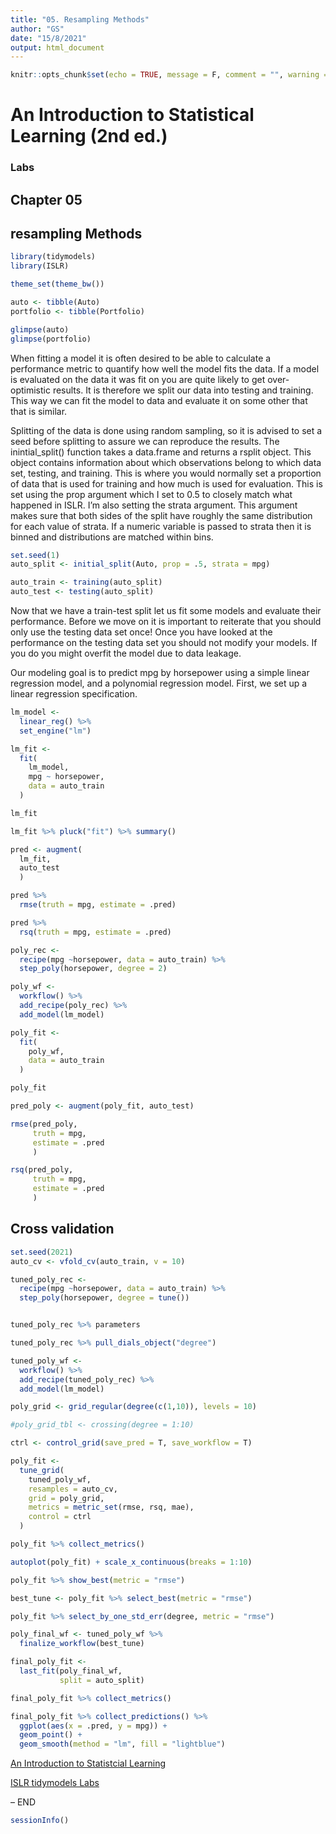 ```yaml
---
title: "05. Resampling Methods"
author: "GS"
date: "15/8/2021"
output: html_document
---
```


```r
knitr::opts_chunk$set(echo = TRUE, message = F, comment = "", warning = F)
```

# An Introduction to Statistical Learning (2nd ed.)
### Labs

## Chapter 05
## resampling Methods

```r
library(tidymodels)
library(ISLR)

theme_set(theme_bw())

auto <- tibble(Auto)
portfolio <- tibble(Portfolio)
```
```r
glimpse(auto)
glimpse(portfolio)
```


When fitting a model it is often desired to be able to calculate a performance metric to quantify how well the model fits the data. If a model is evaluated on the data it was fit on you are quite likely to get over-optimistic results. It is therefore we split our data into testing and training. This way we can fit the model to data and evaluate it on some other that that is similar.

Splitting of the data is done using random sampling, so it is advised to set a seed before splitting to assure we can reproduce the results. The inintial_split() function takes a data.frame and returns a rsplit object. This object contains information about which observations belong to which data set, testing, and training. This is where you would normally set a proportion of data that is used for training and how much is used for evaluation. This is set using the prop argument which I set to 0.5 to closely match what happened in ISLR. I’m also setting the strata argument. This argument makes sure that both sides of the split have roughly the same distribution for each value of strata. If a numeric variable is passed to strata then it is binned and distributions are matched within bins.


```r
set.seed(1)
auto_split <- initial_split(Auto, prop = .5, strata = mpg)

auto_train <- training(auto_split)
auto_test <- testing(auto_split)
```

Now that we have a train-test split let us fit some models and evaluate their performance. Before we move on it is important to reiterate that you should only use the testing data set once! Once you have looked at the performance on the testing data set you should not modify your models. If you do you might overfit the model due to data leakage.

Our modeling goal is to predict mpg by horsepower using a simple linear regression model, and a polynomial regression model. First, we set up a linear regression specification.

```r
lm_model <- 
  linear_reg() %>% 
  set_engine("lm")

lm_fit <- 
  fit(
    lm_model, 
    mpg ~ horsepower,
    data = auto_train
  )

lm_fit

lm_fit %>% pluck("fit") %>% summary()
```
```r
pred <- augment(
  lm_fit,
  auto_test
  )
```
```r
pred %>% 
  rmse(truth = mpg, estimate = .pred)

pred %>% 
  rsq(truth = mpg, estimate = .pred)
```

```r
poly_rec <- 
  recipe(mpg ~horsepower, data = auto_train) %>% 
  step_poly(horsepower, degree = 2)

poly_wf <- 
  workflow() %>% 
  add_recipe(poly_rec) %>% 
  add_model(lm_model)

poly_fit <- 
  fit(
    poly_wf,
    data = auto_train
  )

poly_fit

```
```r

pred_poly <- augment(poly_fit, auto_test)
```
```r
rmse(pred_poly,
     truth = mpg,
     estimate = .pred
     )

rsq(pred_poly,
     truth = mpg,
     estimate = .pred
     )
```

## Cross validation

```r
set.seed(2021)
auto_cv <- vfold_cv(auto_train, v = 10)
```

```r
tuned_poly_rec <- 
  recipe(mpg ~horsepower, data = auto_train) %>% 
  step_poly(horsepower, degree = tune())


tuned_poly_rec %>% parameters

tuned_poly_rec %>% pull_dials_object("degree")

tuned_poly_wf <- 
  workflow() %>% 
  add_recipe(tuned_poly_rec) %>% 
  add_model(lm_model)
```
```r
poly_grid <- grid_regular(degree(c(1,10)), levels = 10)

#poly_grid_tbl <- crossing(degree = 1:10)
```


```r
ctrl <- control_grid(save_pred = T, save_workflow = T)

poly_fit <- 
  tune_grid(
    tuned_poly_wf,
    resamples = auto_cv,
    grid = poly_grid,
    metrics = metric_set(rmse, rsq, mae),
    control = ctrl
  )
```
```r
poly_fit %>% collect_metrics()

autoplot(poly_fit) + scale_x_continuous(breaks = 1:10)

poly_fit %>% show_best(metric = "rmse")

best_tune <- poly_fit %>% select_best(metric = "rmse")

poly_fit %>% select_by_one_std_err(degree, metric = "rmse")

```
```r
poly_final_wf <- tuned_poly_wf %>% 
  finalize_workflow(best_tune)

final_poly_fit <- 
  last_fit(poly_final_wf,
           split = auto_split)

```
```r
final_poly_fit %>% collect_metrics()

final_poly_fit %>% collect_predictions() %>% 
  ggplot(aes(x = .pred, y = mpg)) + 
  geom_point() + 
  geom_smooth(method = "lm", fill = "lightblue")
```


[An Introduction to Statistcial Learning](https://www.statlearning.com/)

[ISLR tidymodels Labs](https://emilhvitfeldt.github.io/ISLR-tidymodels-labs/linear-regression.html)

-- END


```r
sessionInfo()
```


